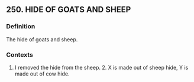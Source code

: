 ## 250. HIDE OF GOATS AND SHEEP
### Definition
The hide of goats and sheep.

### Contexts
1. I removed the hide from the sheep. 2. X is made out of sheep hide, Y is made out of cow hide.

